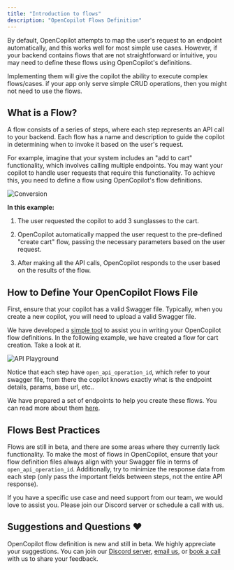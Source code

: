 ```yaml
---
title: "Introduction to flows"
description: "OpenCopilot Flows Definition"
---
```



By default, OpenCopilot attempts to map the user's request to an endpoint automatically, and this works well for most simple use cases. However, if your backend contains flows that are not straightforward or intuitive, you may need to define these flows using OpenCopilot's definitions.


<Card title="Flows are optional" icon="lightbulb" iconType="duotone" color="#ca8b04">
    Implementing them will give the copilot the ability to execute complex flows/cases. if your app
    only serve simple CRUD operations, then you might not need to use the flows.
</Card>

## What is a Flow?

A flow consists of a series of steps, where each step represents an API call to your backend. Each flow has a name and description to guide the copilot in determining when to invoke it based on the user's request.

For example, imagine that your system includes an "add to cart" functionality, which involves calling multiple endpoints. You may want your copilot to handle user requests that require this functionality. To achieve this, you need to define a flow using OpenCopilot's flow definitions.

![Conversion](/images/example-flow.png)

**In this example:**

1. The user requested the copilot to add 3 sunglasses to the cart.

2. OpenCopilot automatically mapped the user request to the pre-defined "create cart" flow, passing the necessary parameters based on the user request.

3. After making all the API calls, OpenCopilot responds to the user based on the results of the flow.

## How to Define Your OpenCopilot Flows File

First, ensure that your copilot has a valid Swagger file. Typically, when you create a new copilot, you will need to upload a valid Swagger file.

We have developed a [simple tool](https://editor.opencopilot.so) to assist you in writing your OpenCopilot flow definitions. In the following example, we have created a flow for cart creation. Take a look at it.

![API Playground](/images/flows-file-example.png)

Notice that each step have `open_api_operation_id`, which refer to your swagger file, from there the copilot knows exactly what is the endpoint details, params, base url, etc..

We have prepared a set of endpoints to help you create these flows. You can read more about them [here](https://example.com/endpoints).

## Flows Best Practices

Flows are still in beta, and there are some areas where they currently lack functionality. To make the most of flows in OpenCopilot, ensure that your flow definition files always align with your Swagger file in terms of `open_api_operation_id`. Additionally, try to minimize the response data from each step (only pass the important fields between steps, not the entire API response).

If you have a specific use case and need support from our team, we would love to assist you. Please join our Discord server or schedule a call with us.

## Suggestions and Questions ❤️

OpenCopilot flow definition is new and still in beta. We highly appreciate your suggestions. You can join our [Discord server](https://discord.gg/yjEgCgvefr), [email us](mailto:hey@openchat.so), or [book a call](https://calendly.com/hey-pk0) with us to share your feedback.

